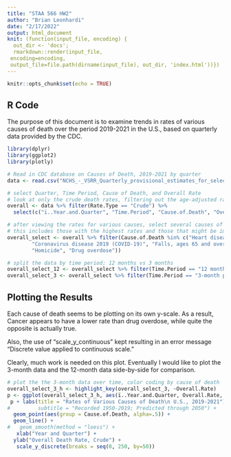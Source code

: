 ```yaml
---
title: "STAA 566 HW2"
author: "Brian Leonhardi"
date: "2/17/2022"
output: html_document
knit: (function(input_file, encoding) {
  out_dir <- 'docs';
  rmarkdown::render(input_file,
 encoding=encoding, 
 output_file=file.path(dirname(input_file), out_dir, 'index.html'))})
---
```


```r
knitr::opts_chunk$set(echo = TRUE)
```

## R Code

The purpose of this document is to examine trends in rates of various causes of death over the period 2019-2021 in the U.S., based on quarterly data provided by the CDC.

```r
library(dplyr)
library(ggplot2)
library(plotly)

# Read in CDC database on Causes of Death, 2019-2021 by quarter
data <- read.csv("NCHS_-_VSRR_Quarterly_provisional_estimates_for_selected_indicators_of_mortality.csv")

# select Quarter, Time Period, Cause of Death, and Overall Rate
# look at only the crude death rates, filtering out the age-adjusted rates
overall <- data %>% filter(Rate.Type == "Crude") %>%
  select(c("ï..Year.and.Quarter", "Time.Period", "Cause.of.Death", "Overall.Rate"))

# after viewing the rates for various causes, select several causes of interest
# this includes those with the highest rates and those that might be impacted by a pandemic
overall_select <- overall %>% filter(Cause.of.Death %in% c("Heart disease", "Cancer",
        "Coronavirus disease 2019 (COVID-19)", "Falls, ages 65 and over", "Suicide",
        "Homicide", "Drug overdose"))

# split the data by time period: 12 months vs 3 months
overall_select_12 <- overall_select %>% filter(Time.Period == "12 months ending with quarter")
overall_select_3 <- overall_select %>% filter(Time.Period == "3-month period")

```

## Plotting the Results

Each cause of death seems to be plotting on its own y-scale.  As a result, Cancer appears to have a lower rate than drug overdose, while quite the opposite is actually true.

Also, the use of "scale_y_continuous" kept resulting in an error message "Discrete value applied to continuous scale."  

Clearly, much work is needed on this plot.  Eventually I would like to plot the 3-month data and the 12-month data side-by-side for comparison.

```r
# plot the the 3-month data over time, color coding by cause of death
overall_select_3_h <- highlight_key(overall_select_3, ~Overall.Rate)
p <- ggplot(overall_select_3_h, aes(ï..Year.and.Quarter, Overall.Rate, group = Cause.of.Death, col = Cause.of.Death))
 p + labs(title = "Rates of Various Causes of Death\n U.S., 2019-2021") +
#         subtitle = "Recorded 1950-2019; Predicted through 2050") +
  geom_point(aes(group = Cause.of.Death, alpha=.5)) + 
  geom_line() +
#   geom_smooth(method = "loess") +
   xlab("Year and Quarter") +
  ylab("Overall Death Rate, Crude") +
   scale_y_discrete(breaks = seq(0, 250, by=50))

```
